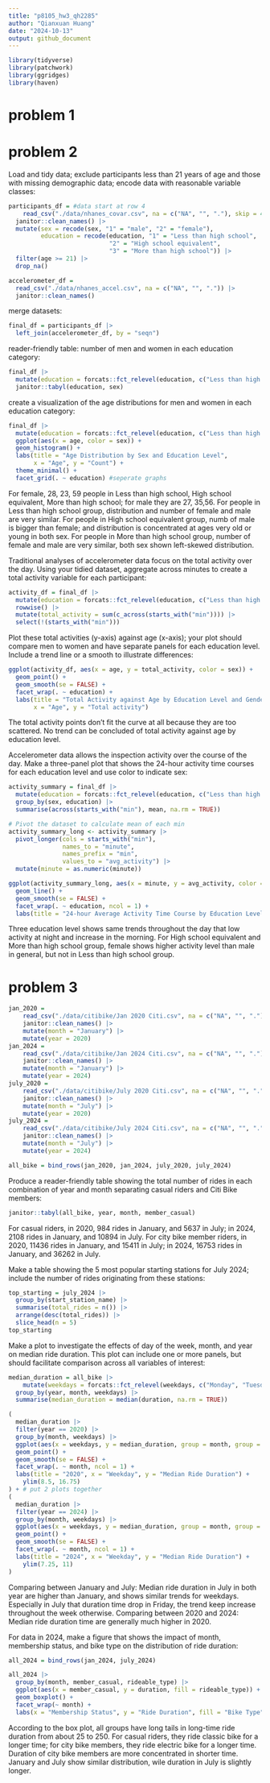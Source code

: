 ```yaml
---
title: "p8105_hw3_qh2285"
author: "Qianxuan Huang"
date: "2024-10-13"
output: github_document
---
```


```r
library(tidyverse)
library(patchwork)
library(ggridges)
library(haven)
```

# problem 1

# problem 2

Load and tidy data; exclude participants less than 21 years of age and those with missing demographic data; encode data with reasonable variable classes:
```r
participants_df = #data start at row 4
    read_csv("./data/nhanes_covar.csv", na = c("NA", "", "."), skip = 4) |>
  janitor::clean_names() |> 
  mutate(sex = recode(sex, "1" = "male", "2" = "female"),
         education = recode(education, "1" = "Less than high school", 
                            "2" = "High school equivalent", 
                            "3" = "More than high school")) |>
  filter(age >= 21) |>
  drop_na()

accelerometer_df = 
  read_csv("./data/nhanes_accel.csv", na = c("NA", "", ".")) |>
  janitor::clean_names()
```
merge datasets:
```r
final_df = participants_df |>
  left_join(accelerometer_df, by = "seqn")
```
reader-friendly table:
number of men and women in each education category:
```r
final_df |>
  mutate(education = forcats::fct_relevel(education, c("Less than high school", "High school equivalent", "More than high school"))) |>
  janitor::tabyl(education, sex)
```
create a visualization of the age distributions for men and women in each education category:
```r
final_df |>
  mutate(education = forcats::fct_relevel(education, c("Less than high school", "High school equivalent", "More than high school"))) |>#change order
  ggplot(aes(x = age, color = sex)) +
  geom_histogram() +
  labs(title = "Age Distribution by Sex and Education Level",
       x = "Age", y = "Count") +
  theme_minimal() +
  facet_grid(. ~ education) #seperate graphs
```
For female, 28, 23, 59 people in Less than high school, High school equivalent, More than high school; for male they are 27, 35,56.
For people in Less than high school group, distribution and number of female and male are very similar. For people in High school equivalent group, numb of male is bigger than female; and distribution is concentrated at ages very old or young in both sex. For people in More than high school group, number of female and male are very similar, both sex shown left-skewed distribution.





Traditional analyses of accelerometer data focus on the total activity over the day. Using your tidied dataset, aggregate across minutes to create a total activity variable for each participant:
```r
activity_df = final_df |>
  mutate(education = forcats::fct_relevel(education, c("Less than high school", "High school equivalent", "More than high school"))) |>
  rowwise() |>
  mutate(total_activity = sum(c_across(starts_with("min")))) |>
  select(!(starts_with("min")))
```

Plot these total activities (y-axis) against age (x-axis); your plot should compare men to women and have separate panels for each education level. Include a trend line or a smooth to illustrate differences:
```r
ggplot(activity_df, aes(x = age, y = total_activity, color = sex)) +  
  geom_point() + 
  geom_smooth(se = FALSE) +
  facet_wrap(. ~ education) +  
  labs(title = "Total Activity against Age by Education Level and Gender",
       x = "Age", y = "Total activity")
```
The total activity points don't fit the curve at all because they are too scattered. No trend can be concluded of total activity against age by education level.






Accelerometer data allows the inspection activity over the course of the day. Make a three-panel plot that shows the 24-hour activity time courses for each education level and use color to indicate sex:
```r
activity_summary = final_df |>
  mutate(education = forcats::fct_relevel(education, c("Less than high school", "High school equivalent", "More than high school"))) |>
  group_by(sex, education) |>
  summarise(across(starts_with("min"), mean, na.rm = TRUE))

# Pivot the dataset to calculate mean of each min
activity_summary_long <- activity_summary |>
  pivot_longer(cols = starts_with("min"), 
               names_to = "minute", 
               names_prefix = "min", 
               values_to = "avg_activity") |>
  mutate(minute = as.numeric(minute))

ggplot(activity_summary_long, aes(x = minute, y = avg_activity, color = sex)) +
  geom_line() +  
  geom_smooth(se = FALSE) +  
  facet_wrap(. ~ education, ncol = 1) + 
  labs(title = "24-hour Average Activity Time Course by Education Level and Sex", x = "Minute", y = "Mean Activity") 
```

Three education level shows same trends throughout the day that low activity at night and increase in the morning. For High school equivalent and More than high school group, female shows higher activity level than male in general, but not in Less than high school group.


# problem 3


```r
jan_2020 = 
    read_csv("./data/citibike/Jan 2020 Citi.csv", na = c("NA", "", ".")) |>
    janitor::clean_names() |>
    mutate(month = "January") |>
    mutate(year = 2020)
jan_2024 = 
    read_csv("./data/citibike/Jan 2024 Citi.csv", na = c("NA", "", ".")) |>
    janitor::clean_names() |>
    mutate(month = "January") |>
    mutate(year = 2024)
july_2020 = 
    read_csv("./data/citibike/July 2020 Citi.csv", na = c("NA", "", ".")) |>
    janitor::clean_names() |>
    mutate(month = "July") |>
    mutate(year = 2020)
july_2024 = 
    read_csv("./data/citibike/July 2024 Citi.csv", na = c("NA", "", ".")) |>
    janitor::clean_names() |>
    mutate(month = "July") |>
    mutate(year = 2024)

all_bike = bind_rows(jan_2020, jan_2024, july_2020, july_2024)
```

Produce a reader-friendly table showing the total number of rides in each combination of year and month separating casual riders and Citi Bike members:
```r
janitor::tabyl(all_bike, year, month, member_casual)
```
For casual riders, in 2020, 984 rides in January, and 5637 in July; in 2024, 2108 rides in January, and 10894 in July.
For city bike member riders, in 2020, 11436 rides in January, and 15411 in July; in 2024, 16753 rides in January, and 36262 in July.



Make a table showing the 5 most popular starting stations for July 2024; include the number of rides originating from these stations:
```r
top_starting = july_2024 |>
  group_by(start_station_name) |>
  summarise(total_rides = n()) |>
  arrange(desc(total_rides)) |>
  slice_head(n = 5) 
top_starting
```


Make a plot to investigate the effects of day of the week, month, and year on median ride duration. This plot can include one or more panels, but should facilitate comparison across all variables of interest:
```r
median_duration = all_bike |>
    mutate(weekdays = forcats::fct_relevel(weekdays, c("Monday", "Tuesday", "Wednesday", "Thursday", "Friday", "Saturday", "Sunday"))) |>
  group_by(year, month, weekdays) |>
  summarise(median_duration = median(duration, na.rm = TRUE))

(
  median_duration |> 
  filter(year == 2020) |> 
  group_by(month, weekdays) |>
  ggplot(aes(x = weekdays, y = median_duration, group = month, group = weekdays)) +  
  geom_point() +  
  geom_smooth(se = FALSE) +  
  facet_wrap(. ~ month, ncol = 1) +  
  labs(title = "2020", x = "Weekday", y = "Median Ride Duration") +
    ylim(8.5, 16.75)
) + # put 2 plots together
(
  median_duration |> 
  filter(year == 2024) |> 
  group_by(month, weekdays) |>
  ggplot(aes(x = weekdays, y = median_duration, group = month, group = weekdays)) +  
  geom_point() +  
  geom_smooth(se = FALSE) +  
  facet_wrap(. ~ month, ncol = 1) +  
  labs(title = "2024", x = "Weekday", y = "Median Ride Duration") +
    ylim(7.25, 11)
)
```
Comparing between January and July: Median ride duration in July in both year are higher than January, and shows similar trends for weekdays. Especially in July that duration time drop in Friday, the trend keep increase throughout the week otherwise.
Comparing between 2020 and 2024: Median ride duration time are generally much higher in 2020.



For data in 2024, make a figure that shows the impact of month, membership status, and bike type on the distribution of ride duration:
```r
all_2024 = bind_rows(jan_2024, july_2024)

all_2024 |>
  group_by(month, member_casual, rideable_type) |>
  ggplot(aes(x = member_casual, y = duration, fill = rideable_type)) +
  geom_boxplot() + 
  facet_wrap(~ month) + 
  labs(x = "Membership Status", y = "Ride Duration", fill = "Bike Type") 
```
According to the box plot, all groups have long tails in long-time ride duration from about 25 to 250. For casual riders, they ride classic bike for a longer time; for city bike members, they ride electric bike for a longer time. Duration of city bike members are more concentrated in shorter time. January and July show similar distribution, wile duration in July is slightly longer.

